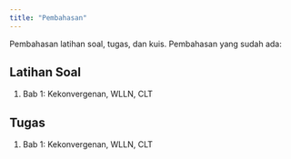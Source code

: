 ```yaml
---
title: "Pembahasan"
---
```


Pembahasan latihan soal, tugas, dan kuis. Pembahasan yang sudah ada:

## Latihan Soal

1. Bab 1: Kekonvergenan, WLLN, CLT

## Tugas

1. Bab 1: Kekonvergenan, WLLN, CLT